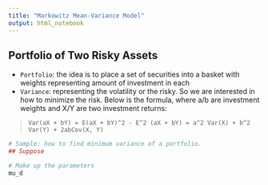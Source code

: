 ```yaml
---
title: "Markowitz Mean-Variance Model"
output: html_notebook
---
```


## Portfolio of Two Risky Assets

* `Portfolio`: the idea is to place a set of securities into a basket with weights representing amount of investment in each
* `Variance`: representing the volatility or the risky. So we are interested in how to minimize the risk. Below is the formula, where a/b are investment weights and X/Y are two investment returns:

> `Var(aX + bY) = E(aX + bY)^2 - E^2 (aX + bY) = a^2 Var(X) + b^2 Var(Y) + 2abCov(X, Y)`

```r
# Sample: how to find minimum variance of a portfolio.
## Suppose 

# Make up the parameters
mu_d
```

